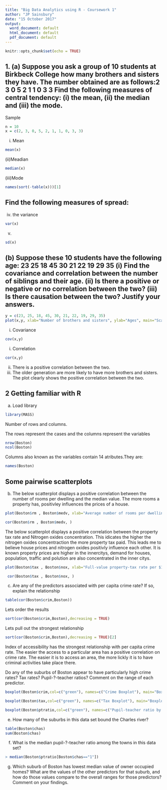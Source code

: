 ```yaml
---
title: "Big Data Analytics using R - Coursework 1"
author: "JP Sainsbury"
date: "15 October 2017"
output:
  word_document: default
  html_document: default
  pdf_document: default
---
```


```r
knitr::opts_chunk$set(echo = TRUE)
```

## 1. (a) Suppose you ask a group of 10 students at Birkbeck College how many brothers and sisters	they have.	The number obtained are as follows:2 3 0 5 2 1 1 0 3 3 Find the following measures of central	tendency:	 (i) the mean,	(ii) the median	and	(iii) the	mode. 

Sample
```r
n = 10
x = c(2, 3, 0, 5, 2, 1, 1, 0, 3, 3)
```

(i) Mean
```r
mean(x)
```
 (ii)Meadian
```r
median(x)
```
 (iii)Mode
```r
names(sort(-table(x)))[1]
```

## Find the following measures of spread:
(iv) the variance
```r
var(x)
```
(v)
```r
sd(x)
```
##  (b) Suppose these 10 students	have the following age: 23 25 18 45 30 21 22 19 29 35	    (i) Find the covariance and correlation between the number of	 siblings	 and their age.	   (ii) Is there a positive or negative or no correlation between the two?	   (iii) Is there causation between the two?	   Justify your answers.	

```r
y = c(23, 25, 18, 45, 30, 21, 22, 19, 29, 35)
plot(x,y, xlab="Number of brothers and sisters", ylab="Ages", main="Scatter Plot of Number of siblings vesus age")
```

(i) Covariance 

```r
cov(x,y)
```


(i) Correlation
```r
cor(x,y)
```
(ii)
There is a positive correlation between the two.
(iii)
The older generation are more likely to have more brothers and sisters. The plot clearly shows the positive correlation between the two.

## 2 Getting familiar with R

(a) Load library
```r
library(MASS)

```
Number of rows and columns.

The rows represent the cases and the columns represent the variables

```r
nrow(Boston)
ncol(Boston)
```
Columns also known as the variables contain 14 atributes.They are:
```r
names(Boston)
```

## Some pairwise scatterplots 
(b)
The below scatterplot displays a positive correlation between the number of rooms per dwelling and the median value. The more rooms a property has, positivley influences the prices of a house.

```r
plot(Boston$rm , Boston$medv, xlab="Average number of rooms per dwelling", ylab="median value of owner-occupied homes in $1000s", main = "Rooms vs Median Value")

cor(Boston$rm , Boston$medv, )
```

The below scatterplot displays a positive correlation between the property tax rate and Nitrogen oxides concentration. This idicates the higher the nitrogen oxides concentraction the more property tax paid. This leads me to believe house prices and nitrogen oxides positivly influence each other. It is known property prices are higher in the innercitys, demand for houses, population, traffic and polution are also concentrated in the inner citys.

```r
plot(Boston$tax , Boston$nox, xlab="Full-value property-tax rate per $10,000", ylab="Nitrogen oxides concentration (parts per 10 million)" )

 cor(Boston$tax , Boston$nox, )
```
(c) Are any of the predictors associated with per capita crime rate? If so, explain the relationship

```r
table(cor(Boston$crim,Boston))
```

Lets order the results

```r
sort(cor(Boston$crim,Boston),decreasing = TRUE)
```

Lets pull out the strongest relationship

```r
sort(cor(Boston$crim,Boston),decreasing = TRUE)[2]
```

Index of accessibility has the strongest relationship with per capita crime rate. The easier the access to a particular area has a positive correlation on crime rate. The easier it is to access an area, the more lickly it is to have criminal activities take place there.

Do
any
of
the
suburbs
of
Boston
appear
to
have
particularly
high
crime
rates?
Tax
rates?
Pupil-?-teacher
ratios?
Comment
on
the
range
of
each
predictor.

```r
boxplot(Boston$crim,col=c("green"), names=c("Crime Boxplot"), main="Boxplot for crime rates")
```

```r
boxplot(Boston$tax,col=c("green"), names=c("Tax Boxplot"), main="Boxplot for tax rates")
```

```r
boxplot(Boston$ptratio,col=c("green"), names=c("Pupil-teacher ratio by town"), main="Boxplot for Pupil-teacher ratio by town")
```

(e) How
many
of
the
suburbs
in
this
data
set
bound
the
Charles
river?

```r
table(Boston$chas)
sum(Boston$chas)
```

(f) What is the median pupil-?-teacher ratio among the towns in this data set?

```r
> median(Boston$ptratio[Boston$chas=="1"])
```

(g) Which suburb of Boston has lowest median value of owner occupied homes? What are the values of the other predictors for that suburb, and how do those values compare to the overall ranges for those predictors? Comment on your findings.
